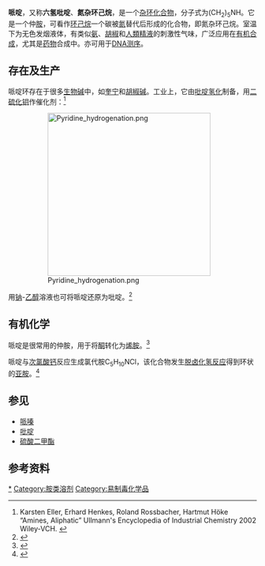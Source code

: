 {{Chembox
|   References=<ref>[http://www.ilo.org/public/english/protection/safework/cis/products/icsc/dtasht/_icsc03/icsc0317.htm International Chemical Safety Card 0317]</ref>
|   Name = 哌啶
|   ImageFileL1 =Piperidin.svg 
|   ImageSizeL1 = 100px
|   ImageFileR1 = Piperidine-3D-balls.png
|   ImageSizeR1 = 120px
|   ImageFile2 = Piperidine-3D-vdW.png
|   ImageSize2 = 150px
|   IUPACName = Piperidine 
|   OtherNames = 六氢吡啶、氮杂环己烷
| Section1 = {{Chembox Identifiers
|   CASNo = 110-89-4 
|   CASNo_Ref = {{cascite|correct|CAS}}
|   SMILES  =  C1CCCCN1 
|   RTECS  =  TM3500000 
|   InChI = 1/C5H11N/c1-2-4-6-5-3-1/h6H,1-5H2
|   IUPHAR_ligand = 5477
|   UNII_Ref = {{fdacite|correct|FDA}}
|   UNII = 67I85E138Y
|   ChEBI_Ref = {{ebicite|correct|EBI}}
|   ChEBI = 18049
|   ChemSpiderID_Ref = {{chemspidercite|correct|chemspider}}
|   ChemSpiderID = 7791
|   PubChem = 8082
|   InChI1 = 1/C5H11N/c1-2-4-6-5-3-1/h6H,1-5H2
|   InChIKey1 = NQRYJNQNLNOLGT-UHFFFAOYAY
|   ChEMBL_Ref = {{ebicite|correct|EBI}}
|   ChEMBL = 15487
|   StdInChI_Ref = {{stdinchicite|correct|chemspider}}
|   StdInChI = 1S/C5H11N/c1-2-4-6-5-3-1/h6H,1-5H2
|   StdInChIKey_Ref = {{stdinchicite|correct|chemspider}}
|   StdInChIKey = NQRYJNQNLNOLGT-UHFFFAOYSA-N
}}
| Section2 = {{Chembox Properties
|   Formula = C<sub>5</sub>H<sub>11</sub>N 
|   MolarMass = 85.15 
|   Appearance = 无色液体
|   Density = 0.862 g/ml (液)
|   Solubility = 混溶
|   Odor = 恶臭
|   MeltingPt = −7 °C 
|   BoilingPt = 106 °C 
|   pKa = 11.24 
|   Viscosity = 1.573 [[泊_(单位)|cP]], 25 °C  
  }}
| Section7 = {{Chembox Hazards
|   NFPA-H = 3  
|   NFPA-F = 3
|   NFPA-R = 3
| EUClass = 可燃 ('''F''')<br/>有毒 ('''T''')
| RPhrases = {{R11}}, {{R23/24}}, {{R34}} 
}} 
| Section8 = {{Chembox Related
|   OtherCpds = [[吡啶|吡啶]]、[[四氢吡咯|四氢吡咯]]、[[哌嗪|哌嗪]] 
  }}
}}
'''哌啶'''，又称'''六氢吡啶'''、'''氮杂环己烷'''，是一个[[杂环化合物|杂环化合物]]，分子式为(CH<sub>2</sub>)<sub>5</sub>NH。它是一个仲[[胺|胺]]，可看作[[环己烷|环己烷]]一个碳被[[氮|氮]]替代后形成的化合物，即氮杂环己烷。室温下为无色发烟液体，有类似[[氨|氨]]、[[胡椒|胡椒]]和[[人類|人類]][[精液|精液]]的刺激性气味，广泛应用在[[有机合成|有机合成]]，尤其是[[药物|药物]]合成中。亦可用于[[DNA测序|DNA测序]]。

==存在及生产==
哌啶环存在于很多[[生物碱|生物碱]]中，如[[奎宁|奎宁]]和[[胡椒碱|胡椒碱]]。工业上，它由[[吡啶|吡啶]][[氢化|氢化]]制备，用[[二硫化钼|二硫化钼]]作催化剂：<ref name=Ullmann>Karsten Eller, Erhard Henkes, Roland Rossbacher, Hartmut Höke “Amines, Aliphatic” Ullmann's Encyclopedia of Industrial Chemistry 2002 Wiley-VCH. {{DOI|10.1002/14356007.a02_001}}</ref>

:[[File:Pyridine_hydrogenation.png|330px]]

用[[钠|钠]]-[[乙醇|乙醇]]溶液也可将哌啶还原为吡啶。<ref>{{OrgSynth | author = C. S. Marvel and W. A. Lazier| title = Benzoyl Piperidine| collvol = 1 | collvolpages = 99 | year = 1941| prep = CV1P0099}}</ref>

==有机化学==
哌啶是很常用的仲胺，用于将[[酮|酮]]转化为[[烯胺|烯胺]]。<ref>{{OrgSynth | author = Vinayak V. Kane and Maitland Jones Jr | title = Spiro<nowiki>[5.7]</nowiki>trideca-1,4-dien-3-one| collvol = 7 | collvolpages = 473 | year = 1990 | prep = CV7P0473}}</ref>

哌啶与[[次氯酸钙|次氯酸钙]]反应生成氯代胺C<sub>5</sub>H<sub>10</sub>NCl，该化合物发生[[脱卤化氢反应|脱卤化氢反应]]得到环状的[[亚胺|亚胺]]。<ref>{{OrgSynth | author = George P. Claxton, Lloyd Allen, and J. Martin Grisar | title = 2,3,4,5-Tetrahydropyridine trimer| collvol = 6 | collvolpages = 968 | year = 1988 | prep = CV6P0968}}</ref>

==参见==
* [[哌嗪|哌嗪]]
* [[吡啶|吡啶]]
*[[硫酸二甲酯|硫酸二甲酯]]
==参考资料==
<div class="references-small">
<references/>
</div>

{{碳環與雜環}}
{{通道阻滞剂}}

{{Authority control}}
[[Category:哌啶|*]]
[[Category:胺类溶剂|Category:胺类溶剂]]
[[Category:易制毒化学品|Category:易制毒化学品]]